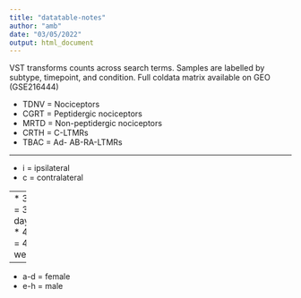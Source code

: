 ---
title: "datatable-notes"
author: "amb"
date: "03/05/2022"
output: html_document
---

VST transforms counts across search terms. Samples are labelled by subtype, timepoint, and
condition.  Full coldata matrix available on GEO (GSE216444)

* TDNV = Nociceptors   
* CGRT = Peptidergic nociceptors
* MRTD = Non-peptidergic nociceptors  
* CRTH = C-LTMRs
* TBAC = Ad- AB-RA-LTMRs

---

* i = ipsilateral
* c = contralateral

---
* 3D = 3 days
* 4W = 4 weeks

---
* a-d = female 
* e-h = male
